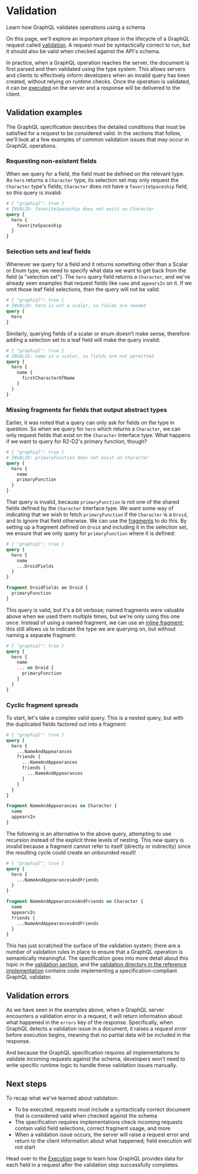 # Validation

<p className="learn-subtitle">Learn how GraphQL validates operations using a schema</p>

On this page, we'll explore an important phase in the lifecycle of a GraphQL request called [validation](https://spec.graphql.org/draft/#sec-Validation). A request must be syntactically correct to run, but it should also be valid when checked against the API's schema. 

In practice, when a GraphQL operation reaches the server, the document is first parsed and then validated using the type system. This allows servers and clients to effectively inform developers when an invalid query has been created, without relying on runtime checks. Once the operation is validated, it can be [executed](/learn/execution/) on the server and a response will be delivered to the client.

## Validation examples

The GraphQL specification describes the detailed conditions that must be satisfied for a request to be considered valid. In the sections that follow, we'll look at a few examples of common validation issues that may occur in GraphQL operations.

### Requesting non-existent fields

When we query for a field, the field must be defined on the relevant type. As `hero` returns a `Character` type, its selection set may only request the `Character` type's fields; `Character` does not have a `favoriteSpaceship` field, so this query is invalid:

```graphql
# { "graphiql": true }
# INVALID: favoriteSpaceship does not exist on Character
query {
  hero {
    favoriteSpaceship
  }
}
```

### Selection sets and leaf fields

Whenever we query for a field and it returns something other than a Scalar or Enum type, we need to specify what data we want to get back from the field (a "selection set"). The `hero` query field returns a `Character`, and we've already seen examples that request fields like `name` and `appearsIn` on it. If we omit those leaf field selections, then the query will not be valid:

```graphql
# { "graphiql": true }
# INVALID: hero is not a scalar, so fields are needed
query {
  hero
}
```

Similarly, querying fields of a scalar or enum doesn’t make sense, therefore adding a selection set to a leaf field will make the query invalid:

```graphql
# { "graphiql": true }
# INVALID: name is a scalar, so fields are not permitted
query {
  hero {
    name {
      firstCharacterOfName
    }
  }
}
```

### Missing fragments for fields that output abstract types

Earlier, it was noted that a query can only ask for fields on the type in question. So when we query for `hero` which returns a `Character`, we can only request fields that exist on the `Character` Interface type. What happens if we want to query for R2-D2's primary function, though?

```graphql
# { "graphiql": true }
# INVALID: primaryFunction does not exist on Character
query {
  hero {
    name
    primaryFunction
  }
}
```

That query is invalid, because `primaryFunction` is not one of the shared fields defined by the `Character` Interface type. We want some way of indicating that we wish to fetch `primaryFunction` if the `Character` is a `Droid`, and to ignore that field otherwise. We can use the [fragments](/learn/queries/#fragments) to do this. By setting up a fragment defined on `Droid` and including it in the selection set, we ensure that we only query for `primaryFunction` where it is defined:

```graphql
# { "graphiql": true }
query {
  hero {
    name
    ...DroidFields
  }
}

fragment DroidFields on Droid {
  primaryFunction
}
```

This query is valid, but it's a bit verbose; named fragments were valuable above when we used them multiple times, but we're only using this one once. Instead of using a named fragment, we can use an [inline fragment](/learn/queries/#inline-fragments); this still allows us to indicate the type we are querying on, but without naming a separate fragment:

```graphql
# { "graphiql": true }
query {
  hero {
    name
    ... on Droid {
      primaryFunction
    }
  }
}
```

### Cyclic fragment spreads

To start, let's take a complex valid query. This is a nested query, but with the duplicated fields factored out into a fragment:

```graphql
# { "graphiql": true }
query {
  hero {
    ...NameAndAppearances
    friends {
      ...NameAndAppearances
      friends {
        ...NameAndAppearances
      }
    }
  }
}

fragment NameAndAppearances on Character {
  name
  appearsIn
}
```

The following is an alternative to the above query, attempting to use recursion instead of the explicit three levels of nesting. This new query is invalid because a fragment cannot refer to itself (directly or indirectly) since the resulting cycle could create an unbounded result!

```graphql
# { "graphiql": true }
query {
  hero {
    ...NameAndAppearancesAndFriends
  }
}

fragment NameAndAppearancesAndFriends on Character {
  name
  appearsIn
  friends {
    ...NameAndAppearancesAndFriends
  }
}
```

This has just scratched the surface of the validation system; there are a number of validation rules in place to ensure that a GraphQL operation is semantically meaningful. The specification goes into more detail about this topic in the [validation section](https://spec.graphql.org/draft/#sec-Validation), and the [validation directory in the reference implementation](https://github.com/graphql/graphql-js/blob/main/src/validation) contains code implementing a specification-compliant GraphQL validator.

## Validation errors

As we have seen in the examples above, when a GraphQL server encounters a validation error in a request, it will return information about what happened in the `errors` key of the response. Specifically, when GraphQL detects a validation issue in a document, it raises a _request error_ before execution begins, meaning that no partial data will be included in the response.

And because the GraphQL specification requires all implementations to validate incoming requests against the schema, developers won't need to write specific runtime logic to handle these validation issues manually.

## Next steps

To recap what we've learned about validation:

- To be executed, requests must include a syntactically correct document that is considered valid when checked against the schema
- The specification requires implementations check incoming requests contain valid field selections, correct fragment usage, and more
- When a validation issue occurs, the server will raise a request error and return to the client information about what happened; field execution will not start

Head over to the [Execution](/learn/execution/) page to learn how GraphQL provides data for each field in a request after the validation step successfully completes.